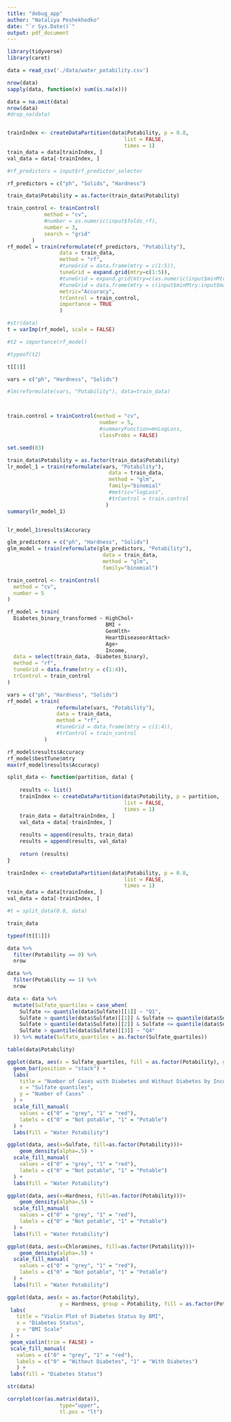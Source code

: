 ```yaml
---
title: "debug_app"
author: "Nataliya Peshekhodko"
date: "`r Sys.Date()`"
output: pdf_document
---
```


```r
library(tidyverse)
library(caret)
```


```r
data = read_csv('./data/water_potability.csv')
```

```r
nrow(data)
sapply(data, function(x) sum(is.na(x)))
```

```r
data = na.omit(data)
nrow(data)
#drop_na(data)


trainIndex <- createDataPartition(data$Potability, p = 0.8, 
                                      list = FALSE, 
                                      times = 1)
train_data = data[trainIndex, ]
val_data = data[-trainIndex, ]
```

```r


#rf_predictors = input$rf_predictor_selector

rf_predictors = c("ph", "Solids", "Hardness")

train_data$Potability = as.factor(train_data$Potability)

train_control <- trainControl(
            method = "cv",
            #number = as.numeric(input$folds_rf),
            number = 3,
            search = "grid"
        )
rf_model = train(reformulate(rf_predictors, "Potability"),
                 data = train_data,
                 method = "rf",
                 #tuneGrid = data.frame(mtry = c(1:5)),
                 tuneGrid = expand.grid(mtry=c(1:5)),
                 #tuneGrid = expand.grid(mtry=c(as.numeric(input$minMtry):as.numeric(input$maxMtry)) ),
                 #tuneGrid = data.frame(mtry = c(input$minMtry:input$maxMtry)),
                 metric="Accuracy",
                 trControl = train_control,
                 importance = TRUE
                 )


```


```r
#str(data)
t = varImp(rf_model, scale = FALSE)

#t2 = importance(rf_model)

#typeof(t2)
```


```r
t[[1]]

```


```r

vars = c("ph", "Hardness", "Solids")

#lm(reformulate(vars, "Potability"), data=train_data)



train.control = trainControl(method = "cv", 
                              number = 5, 
                              #summaryFunction=mnLogLoss,
                              classProbs = FALSE)

set.seed(83)

train_data$Potability = as.factor(train_data$Potability)
lr_model_1 = train(reformulate(vars, "Potability"), 
                                 data = train_data,
                                 method = "glm", 
                                 family="binomial"
                                 #metric="logLoss",
                                 #trControl = train.control
                                )
summary(lr_model_1)


lr_model_1$results$Accuracy
```

```r
glm_predictors = c("ph", "Hardness", "Solids")
glm_model = train(reformulate(glm_predictors, "Potability"), 
                               data = train_data,
                               method = "glm", 
                               family="binomial")
```

```r
train_control <- trainControl(
  method = "cv",   
  number = 5
)

rf_model = train(
  Diabetes_binary_transformed ~ HighChol+
                                BMI + 
                                GenHlth+
                                HeartDiseaseorAttack+
                                Age+
                                Income,
  data = select(train_data, -Diabetes_binary),
  method = "rf",
  tuneGrid = data.frame(mtry = c(1:4)), 
  trControl = train_control
)
```


```r
vars = c("ph", "Hardness", "Solids")
rf_model = train(
                reformulate(vars, "Potability"),
                data = train_data,
                method = "rf",
                #tuneGrid = data.frame(mtry = c(1:4)),
                #trControl = train_control
            )
```


```r


rf_model$results$Accuracy
rf_model$bestTune$mtry
max(rf_model$results$Accuracy)
```

```r

split_data <- function(partition, data) {
    
    results <- list()
    trainIndex <- createDataPartition(data$Potability, p = partition, 
                                      list = FALSE, 
                                      times = 1)
    train_data = data[trainIndex, ]
    val_data = data[-trainIndex, ]
    
    results = append(results, train_data)
    results = append(results, val_data)
    
    return (results)
}

```

```r
trainIndex <- createDataPartition(data$Potability, p = 0.8, 
                                      list = FALSE, 
                                      times = 1)
train_data = data[trainIndex, ]
val_data = data[-trainIndex, ]

```


```r
#t = split_data(0.8, data)

train_data
```


```r
typeof(t[[1]])

```

```r
data %>%
  filter(Potability == 0) %>%
  nrow

data %>%
  filter(Potability == 1) %>%
  nrow
```


```r
data <- data %>%
  mutate(Sulfate_quartiles = case_when(
    Sulfate <= quantile(data$Sulfate)[[1]] ~ "Q1",
    Sulfate > quantile(data$Sulfate)[[1]] & Sulfate <= quantile(data$Sulfate)[[2]] ~ "Q2",
    Sulfate > quantile(data$Sulfate)[[2]] & Sulfate <= quantile(data$Sulfate)[[3]] ~ "Q3",
    Sulfate > quantile(data$Sulfate)[[3]] ~ "Q4"
  )) %>% mutate(Sulfate_quartiles = as.factor(Sulfate_quartiles))
```


```r
table(data$Potability)
```


```r
ggplot(data, aes(x = Sulfate_quartiles, fill = as.factor(Potability), group = Potability)) +
  geom_bar(position = "stack") +
  labs(
    title = "Number of Cases with Diabetes and Without Diabetes by Income",
    x = "Sulfate quantiles",
    y = "Number of Cases"
  ) +
  scale_fill_manual(
    values = c("0" = "grey", "1" = "red"),
    labels = c("0" = "Not potable", "1" = "Potable")
  ) +
  labs(fill = "Water Potability")
```


```r
ggplot(data, aes(x=Sulfate, fill=as.factor(Potability)))+
    geom_density(alpha=.5) +
  scale_fill_manual(
    values = c("0" = "grey", "1" = "red"),
    labels = c("0" = "Not potable", "1" = "Potable")
  ) +
  labs(fill = "Water Potability")
```

```r
ggplot(data, aes(x=Hardness, fill=as.factor(Potability)))+
    geom_density(alpha=.5) +
  scale_fill_manual(
    values = c("0" = "grey", "1" = "red"),
    labels = c("0" = "Not potable", "1" = "Potable")
  ) +
  labs(fill = "Water Potability")
```

```r
ggplot(data, aes(x=Chloramines, fill=as.factor(Potability)))+
    geom_density(alpha=.5) +
  scale_fill_manual(
    values = c("0" = "grey", "1" = "red"),
    labels = c("0" = "Not potable", "1" = "Potable")
  ) +
  labs(fill = "Water Potability")
```





```r
ggplot(data, aes(x = as.factor(Potability), 
                 y = Hardness, group = Potability, fill = as.factor(Potability))) +
 labs(
   title = "Violin Plot of Diabetes Status by BMI",
   x = "Diabetes Status",
   y = "BMI Scale"
 ) +
 geom_violin(trim = FALSE) +
 scale_fill_manual(
   values = c("0" = "grey", "1" = "red"),
   labels = c("0" = "Without Diabetes", "1" = "With Diabetes")
   ) +
 labs(fill = "Diabetes Status")
```


```r
str(data)
```

```r
corrplot(cor(as.matrix(data)), 
                 type="upper", 
                 tl.pos = "lt")
```
